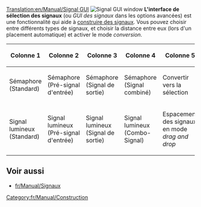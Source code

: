 [[Translation:en/Manual/Signal GUI]]
[[File:fr/Manual/Signal gui.png|frame|right|Signal GUI window]]
'''L'interface de sélection des signaux''' (ou ''GUI des signaux'' dans les options avancées) est une fonctionnalité qui aide à [[en/Manual/Building signals|construire des signaux]]. Vous pouvez choisir entre différents types de signaux, et choisir la distance entre eux (lors d'un placement automatique) et activer le mode ''conversion''.

{|
!Colonne 1!!Colonne 2!!Colonne 3!!Colonne 4!!Colonne 5
|-
|Sémaphore <br>(Standard)
|Sémaphore <br>(Pré-signal d'entrée)
|Sémaphore <br>(Signal de sortie)
|Sémaphore <br>(Signal combiné)
|Convertir vers la sélection
|-
|Signal lumineux <br>(Standard)||Signal lumineux <br>(Pré-signal d'entrée)||Signal lumineux <br>(Signal de sortie)||Signal lumineux <br>(Combo-Signal)||Espacement des signaux en mode ''drag and drop''
|}



==Voir aussi==
*[[fr/Manual/Signaux]]

[[Category:fr/Manual/Construction]]